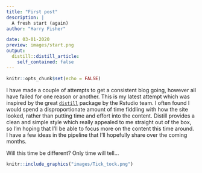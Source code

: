 ```yaml
---
title: "First post"
description: |
  A fresh start (again)
author: "Harry Fisher"

date: 03-01-2020
preview: images/start.png 
output:
  distill::distill_article:
    self_contained: false
---
```


```r
knitr::opts_chunk$set(echo = FALSE)
```

I have made a couple of attempts to get a consistent blog going, however all have failed for one reason or another. 
This is my latest attempt which was inspired by the great [`distill`](https://rstudio.github.io/distill/) package by the Rstudio team. 
I often found I would spend a disproportionate amount of time fiddling with how the site looked, rather than putting time and effort into the content. 
Distill provides a clean and simple style which really appealed to me straight out of the box, so I'm hoping that I'll be able to focus more on the content this time around.
I have a few ideas in the pipeline that I'll hopefully share over the coming months.

Will this time be different? Only time will tell...


```r
knitr::include_graphics("images/Tick_tock.png")
```

